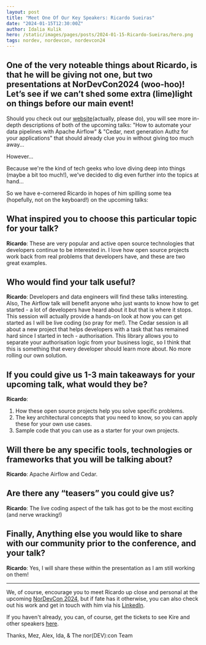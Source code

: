 ```yaml
---
layout: post
title: "Meet One Of Our Key Speakers: Ricardo Sueiras"
date: "2024-01-15T12:30:00Z"
author: Idalia Kulik
hero: /static/images/pages/posts/2024-01-15-Ricardo-Sueiras/hero.png
tags: nordev, nordevcon, nordevcon24
---
```


## One of the very noteable things about Ricardo, is that he will be giving not one, but two presentations at NorDevCon2024 (woo-hoo)! Let’s see if we can’t shed some extra (lime)light on things before our main event!
 

Should you check out our [website](https://nordevcon.com)(actually, please do), you will see more in-depth descriptions of both of the upcoming talks: "How to automate your data pipelines with Apache Airflow" & "Cedar, next generation Authz for your applications" that should already clue you in without giving too much away...

However...

Because we're the kind of tech geeks who love diving deep into things (maybe a bit too much!), we've decided to dig even further into the topics at hand...

So we have e-cornered Ricardo in hopes of him spilling some tea (hopefully, not on the keyboard!) on the upcoming talks:

## What inspired you to choose this particular topic for your talk?

**Ricardo**: These are very popular and active open source technologies that developers continue to be interested in. I love how open source projects work back from real problems that developers have, and these are two great examples.

## Who would find your talk useful?

**Ricardo**: Developers and data engineers will find these talks interesting. Also, The Airflow talk will benefit anyone who just wants to know how to get started - a lot of developers have heard about it but that is where it stops. This session will actually provide a hands-on look at how you can get started as I will be live coding (so pray for me!). The Cedar session is all about a new project that helps developers with a task that has remained hard since I started in tech - authorisation. This library allows you to separate your authorisation logic from your business logic, so I think that this is something that every developer should learn more about. No more rolling our own solution.

## If you could give us 1-3 main takeaways for your upcoming talk, what would they be?

**Ricardo**:

1. How these open source projects help you solve specific problems.
2. The key architectural concepts that you need to know, so you can apply these for your own use cases.
3. Sample code that you can use as a starter for your own projects.

## Will there be any specific tools, technologies or frameworks that you will be talking about?

**Ricardo**: Apache Airflow and Cedar.

## Are there any “teasers” you could give us?

**Ricardo**: The live coding aspect of the talk has got to be the most exciting (and nerve wracking!)

## Finally, Anything else you would like to share with our community prior to the conference, and your talk?

**Ricardo**: Yes, I will share these within the presentation as I am still working on them!

---

We, of course, encourage you to meet Ricardo up close and personal at the upcoming [NorDevCon 2024](https://ti.to/norfolkdevelopers/nordevcon-24), but if fate has it otherwise, you can also check out his work and get in touch with him via his [LinkedIn](https://www.linkedin.com/in/ricardosueiras).


If you haven't already, you can, of course, get the tickets to see Kire and other speakers [here](https://ti.to/norfolkdevelopers/nordevcon-24).


Thanks,
Mez, Alex, Ida, & The nor(DEV):con Team
